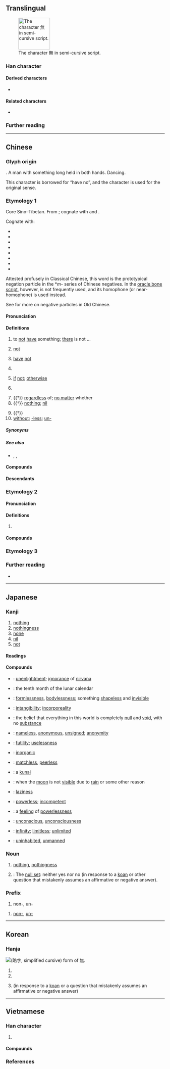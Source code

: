 {{also|无|🈚}}
{{character info/new}}
{{character info/new|🈚}}

==Translingual==
{{stroke order|type=cursive}}
[[Image:無-still.svg|right|thumb|100px|The character 無 in semi-cursive script.]]

===Han character===
{{Han char|rn=86|rad=火|as=08|sn=12|four=80331|canj=OTF|ids=⿱⿳𠂉卌一灬}}

====Derived characters====
* {{l|mul|[[㒇]], [[嘸]], [[墲]], [[嫵]], [[幠]], [[㣳]], [[憮]], [[撫]], [[潕]], [[𬍇]], [[𨼊]], [[𣊲]], [[膴]], [[橅]], [[㷻]], [[璑]], [[𨖴]], [[𤏠]], [[瞴]], [[𥕻]], [[𥼣]], [[䌗]], [[蟱]], [[譕]], [[𩻚]], [[𠓺]], [[鄦]], [[甒]], [[鷡]], [[廡]], [[蕪]], [[䍢]], [[䉑]], [[𨶭]], [[𨅐]]}}

====Related characters====
* {{l|mul|无}} {{q|[[Simplified Chinese]]}}

===Further reading===
{{Han ref|kx=0673.260|dkj=19113|dj=1081.240|hdz=32211.150|uh=7121}}

----

==Chinese==
{{zh-forms|s=无|alt=橆}}
{{zh-wp|zh|cdo:Mò̤}}

===Glyph origin===
{{Han etyl}}
{{liushu|p}}. A man with something long held in both hands. Dancing.

This character is borrowed for “have no”, and the character {{l|zh|舞}} is used for the original sense.

===Etymology 1===
Core Sino–Tibetan. From {{inh|zh|sit-pro|*ma||no, not}}; cognate with {{cog|bo|མ||not}} and {{cog|my|မ||not}}.

Cognate with:

* {{och-l|微|not, no}}
* {{och-l|毋|do not}}
* {{och-l|勿|not, don't}}
* {{och-l|未|not yet, haven't}}
* {{och-l|靡|not, no}}
* {{och-l|亡|not have; to flee, to disappear, to die}}
* {{och-l|沒|to end, to disappear, to drown}}
* {{och-l|莫|none, nobody, nothing; do not; can not}}

Attested profusely in Classical Chinese, this word is the prototypical negation particle in the *''m-'' series of Chinese negatives. In the [[oracle bone script]], however, {{lang|zh|無}} is not frequently used, and its homophone (or near-homophone) {{och-l|毋}} is used instead.

See {{och-l|不|not}} for more on negative particles in Old Chinese.

====Pronunciation====
{{zh-pron
|m=wú
|m-s=
|c=mou4
|c-t=
|g=
|h=pfs=mò/vù;gd=mo2/vu2
|h_note=mò/mo2 - colloquial; vù/vu2 - literary
|j=
|mb=ǔ
|md=mò̤/ù
|md_note=mò̤ - colloquial; ù - literary
|mn=bô/bû
|mn_note=bô - colloquial; bû - literary
|mn-t=bho5/bhu5
|mn-t_note=bho5 - colloquial; bhu5 - literary
|w=3hhmm,3hhu
|w_note=3hhmm - colloquial; 3hhu - literary
|x=
|mc=y
|oc=y
|ma=y
|mna=Taiwanese-The_Vowel_o.ogg
|cat=adv,n,pref,v,con
}}

====Definitions====
{{zh-hanzi}}

# {{lb|zh|literary|or|Hakka|or|Min}} to [[not]] [[have]] something; [[there]] is not ...
#: {{zh-x|天空 無 雲。|There is no cloud in the sky.}}
#: {{zh-x|我 無 零星錢。|I '''don't have''' any change.|MN}}
# {{lb|zh|literary|or|Min}} {{n-g|Negation particle preceding verbs and adjectives.}} [[not]]
#: {{zh-x|無可|can't}}
#: {{zh-x|我 無 求 於 你。|I want nothing from you.}}
# {{lb|zh|literary|or|Min}} [[have]] [[not]]
#: {{zh-x|我 無 共 伊 講。|I '''didn't''' tell him.|MN}}
# {{lb|zh|literary|or|Hakka|or|Min}} {{n-g|Interrogative particle.}}
#: {{zh-x|晚 來 天 欲 雪，能 飲 一 杯 無？|Night comes and the sky seems like it might snow; could you drink a cup?|CL|ref={{w2|zh|白居易}}{{lang|zh|《[[s:zh:問劉十九|問劉十九]]》}}}}
# {{lb|zh|Hakka|Min}} [[if]] [[not]]; [[otherwise]] {{gloss|placed at the start of a sentence}}
# {{lb|zh|Hokkien}} {{n-g|Used after a verb to indicate that a goal has not been accomplished.}}
#: {{zh-x|看無|to '''not''' understand (when reading or viewing); to '''be unable''' to see|MN}}
#: {{zh-x|揣 無 %啦{la}。|I '''can't''' find it anywhere.|MN}}
# {{†}} [[regardless]] of; [[no matter]] whether
# {{†}} [[nothing]]; [[nil]]
#: {{zh-x|從.無.到.有|start from nothing, from scratch}}
# {{†}} {{zh-alt-form|毋|do not}}
# [[without]]; [[-less]]; [[un-]]
#: {{zh-x|無情|heartless}}
#: {{zh-x|無理|unreasonable}}
#: {{zh-x|無邊|unlimited}}

=====Synonyms=====
{{zh-dial|沒有}}
{{zh-dial|不}}

=====See also=====
* {{q|interrogative particle}} {{zh-l|未}}, {{zh-l|嗎}}, {{zh-l|否}}

====Compounds====
{{zh-der|人無遠慮，必有近憂|無……無……|無上|無下箸處|無不|無中生有|無主|無色|無血|無事|無事不登三寶殿|無事忙|無事生非|無二|無人|無人售票|無人問津|無他|無休止|無依無靠|無債一身輕|無償|無力|無功受祿|無助|無口|無可比擬|無可非議|無可奉告|無可厚非|無可諱言|無可救藥|無可奈何|無可奈何花落去|無可無不可|無可爭辯|無可置疑|無名|無名氏|無名小卒|無名英雄|無名指|無告|無味|無我|無比|無裨|無邊|無柄葉|無病呻吟|無補|無猜|無才|無產階級|無產階級文化大革命|無產階級專政|無產者|無常|無成|無恥|無出其右|無處存身|無從|無徒|無大無小|無道|無敵|無底|無底洞|無地自容|無的放矢|無冬歷夏|無冬無夏|無動於衷|無動於中|無獨有偶|無度|無端|無惡不作|無法|無法無天|無漏|無方|無妨|無月|無垢|無非|無縫鋼管|無干|無辜|無故|無心|無忌|無性|無性生殖|無性雜交|無怪|無恆|無恙|無患|無情|無情無義|無愧|無關|無關宏旨|無關緊要|無關痛癢|無官一身輕|無軌電車|無害|無核|無核國家|無極|無後|無後坐力炮|無毛|無花果|無茶|無華|無話不說|無話可說|無機|無機肥料|無機合成|無機化合物|無機化學|無機酸|無機物|無機鹽|無稽|無及|無幾|無脊椎動物|無計可施|無記名投票|無際|無濟於事|無家可歸|無價之寶|無堅不摧|無間|無疆|無盡|無盡無休|無精打采|無拘無束|無孔不人|無賴|無禮|無理|無理方程|無理根|無理函數|無理強辯|無理取鬧|無理式|無理數|無立錐之地|無量|無聊|無聊賴|無職|無路可走|無論|無論如何|無米之炊|無冕之王|無明火|無名火|無奈|無奈何|無見|無能|無能為力|無匹|無期徒刑|無奇不有|無牽無掛|無前|無巧不成書|無親無故|無窮|無窮大|無窮無盡|無窮小|無趣|無權|無缺|無日|無傷大雅|無涉|無神|無神論|無鉛|無聲|無聲片|無聲片兒|無聲無息|無聲無臭|無繩電話|無時無刻|無視|無殊|無數|無雙|無霜期|無私|無私有弊|無酸硫|無算|無損|無所不包|無所不可|無所不能|無所不為|無所不用其極|無所不有|無所不在|無所不知|無所措手足|無所事事|無所適從|無所畏懼|無所謂|無所用心|無所作為|無題|無條件|無條件刺激|無條件反射|無痛分娩|無頭案|無往不利|無往不勝|無妄之災|無望|無微不至|無為|無地|無畏|無謂|無語|無物|無誤|無息貸款|無隙可乘|無瑕|無時|無暇|無限|無限大|無限公司|無限期|無限小|無線電|無線電報導|無線電波|無線電傳真|無線電電子學|無線電發射機|無線電話|無線電視|無線電收音機|無線電臺|無線電通信|無效|無邪|無懈可擊|無形|無形中|無形資本|無須|無糖|無需|無涯|無煙火藥|無煙煤|無言以對|無業|無業遊民|無遺|無疑|無以復加|無異|無益|無意|無意識|無垠|無影燈|無影無蹤|無指|無用|無用功|無憂無慮|無餘|無與倫比|無冤無仇|無料|無援|無緣|無緣無故|無政府主義|無知|無止境|無助於|無著|無籽果實|無足輕重|無阻|無罪|無坐力炮|無源之水，無本之木|無德|無計|無虞|無謀|無顏|無風|無風不起浪|無馱|無鹽|絕無僅有|無策|無水|無音|無產|無利|有無|無毒|無頜|無貨|無菌|無翅|無縫|無祿|無由|無牌|無狀|無牙|無氧|無措|無棣|無悔|無序|無已|無局|無品|一無所得|無薪假|無啥物:bô-siáⁿ-mih|無要緊:mò-yeu-kín|無一定:bô-it-tēng|無欲:bô-beh|無問題:mò-mun-thì|無功不受祿|無功受祿|慘無人道|無偌久:bô-gōa-kú|體無完膚|無日無之|一無所獲|無痛|若無:nā-bô|無彩:bô-chhái;Min Nan}}

====Descendants====
{{CJKV||む|j2=ぶ|무|vô}}

===Etymology 2===

====Pronunciation====
{{zh-pron
|m=mó
|c=mo4
|h=pfs=mò
|md=mŏ
|w=3mo
}}

====Definitions====
{{zh-hanzi}}

# {{zh-only|南無}}

====Compounds====
{{zh-der|南無|南無阿彌陀佛}}

===Etymology 3===
{{zh-see|冇}}

===Further reading===
*　{{thcwd|8588}}

{{zh-cat|Elementary}}

----

==Japanese==

===Kanji===
{{ja-kanji|grade=4|rs=火08}}

# [[nothing]]
# [[nothingness]]
# [[none]]
# [[nil]]
# [[not]]

====Readings====
{{ja-readings
|goon=む
|kanon=ぶ
|toon=も
|kun=な-い, な-みする, なみ-する
}}

====Compounds====
{{der-top|Compounds}}
* {{ja-r|無%明|む%みょう}}: [[unenlightment]]; [[ignorance]] of [[nirvana]]
* {{ja-r|神%無%月|かん%な%づき}}: {{qualifier|archaic}} the tenth month of the lunar calendar
* {{ja-r|無%形|む%ぎょう}}: [[formlessness]], [[bodylessness]]; something [[shapeless]] and [[invisible]]
* {{ja-r|無%形|む%けい}}: [[intangibility]]; [[incorporeality]]
* {{ja-r|無%見|む%けん}}: the belief that everything in this world is completely [[null]] and [[void]], with no [[substance]]
* {{ja-r|無%名|む%めい}}: [[nameless]], [[anonymous]], [[unsigned]]; [[anonymity]]
* {{ja-r|無%用|む%よう}}: [[futility]]; [[uselessness]]
* {{ja-r|無%機|む%き}}: [[inorganic]]
{{der-mid}}
* {{ja-r|無%双|む%そう}}: [[matchless]], [[peerless]]
* {{ja-r|苦%無|く%ない}}: a [[kunai#Japanese|kunai]]
* {{ja-r|無%月|む%げつ}}: when the [[moon]] is not [[visible]] due to [[rain]] or some other reason
* {{ja-r|無%精|ぶ%しょう}}: [[laziness]]
* {{ja-r|無%力|む%りょく}}: [[powerless]]; [[incompetent]]
* {{ja-r|無%力%感|む%りょく%かん}}: a [[feeling]] of [[powerlessness]]
* {{ja-r|無%意%識|む%い%しき}}: [[unconscious]], [[unconsciousness]]
* {{ja-r|無%限|む%げん}}: [[infinity]]; [[limitless]]; [[unlimited]]
* {{ja-r|無%人|ぶ%にん}}: [[uninhabited]], [[unmanned]]
{{der-bottom}}

{{ja-kanjitab|yomi=o|む}}

===Noun===
{{ja-noun|む}}

# [[nothing]], [[nothingness]]
# {{lb|ja|Buddhism|sort=む}}: The [[null set]]: neither yes nor no (in response to a [[koan]] or other question that mistakenly assumes an affirmative or negative answer).

===Prefix===
{{ja-pos|む|prefix}}

# [[non-]], [[un-]]

{{ja-pos|ぶ|prefix}}

# [[non-]], [[un-]]

----

==Korean==

===Hanja===
[[File:Eopseul mu yakja.png|thumb|{{w|Yakja}} ([[略字#Korean|略字]], simplified cursive) form of 無.]]
{{ko-hanja|hangeul=무|eumhun=|rv=mu|mr=mu|y=mu}}

# {{ko-inline|무|mu|[[nothing]]}}
# {{ko-inline|무|mu|no}}
# {{lb|ko|Buddhism}} {{ko-inline|무|mu|neither yes nor no}} (in response to a [[koan]] or a question that mistakenly assumes an affirmative or negative answer)

----

==Vietnamese==

===Han character===
{{vi-readings|rs=火08
|hanviet=vô-tdcndg;tdcntd;gdhn;bonet, mô-tdcntd
|phienthiet=
|nom=vô-tdcndg;tdcntd;bonet;taberd, mô-tdcntd;btcn;bonet
}}

# {{han tu form of|vô|[[without]]; [[-less]]; [[un-]]}}

====Compounds====
{{der3|vi
|{{vi-l|無政府|vô chính phủ}}
|{{vi-l|無主|vô chủ}}
|{{vi-l|無極|vô cực}}
|{{vi-l|無窮|vô cùng}}
|{{vi-l|無名|vô danh}}
|{{vi-l|無用|vô dụng}}
|{{vi-l|無緣|vô duyên}}
|{{vi-l|無敵|vô địch}}
|{{vi-l|無度|vô độ}}
|{{vi-l|無價|vô giá}}
|{{vi-l|無限|vô hạn}}
|{{vi-l|無效|vô hiệu}}
|{{vi-l|無形|vô hình}}
|{{vi-l|無友不如己者|vô hữu bất như kỉ giả}}
|{{vi-l|無益|vô ích}}
|{{vi-l|無理|[[vô lí]] / [[vô lý]]}}
|{{vi-l|無義|vô nghĩa}}
|{{vi-l|無恩|vô ơn}}
|{{vi-l|無生|vô sinh}}
|{{vi-l|無數|vô số}}
|{{vi-l|無心|vô tâm}}
|{{vi-l|無盡|vô tận}}
|{{vi-l|無罪|vô tội}}
|{{vi-l|無線|vô tuyến}}
|{{vi-l|無私|vô tư}}
|{{vi-l|無望|vô vọng}}
|{{vi-l|無意|vô ý}}
}}

===References===
<references/>